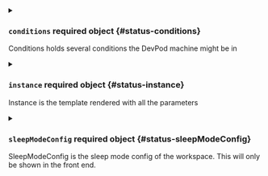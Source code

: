 

<PartialLastWorkspaceStatus />


<PartialPhase />


<PartialReason />


<PartialMessage />



<details className="config-field" data-expandable="true">
<summary>

### `conditions` <span className="config-field-required" data-required="false">required</span> <span className="config-field-type">object</span> <span className="config-field-default"></span> <span className="config-field-enum"></span> {#status-conditions}

Conditions holds several conditions the DevPod machine might be in

</summary>

<PartialConditionsreference />


</details>



<details className="config-field" data-expandable="true">
<summary>

### `instance` <span className="config-field-required" data-required="false">required</span> <span className="config-field-type">object</span> <span className="config-field-default"></span> <span className="config-field-enum"></span> {#status-instance}

Instance is the template rendered with all the parameters

</summary>

<PartialInstancereference />


</details>


<PartialIgnoreReconciliation />



<details className="config-field" data-expandable="true">
<summary>

### `sleepModeConfig` <span className="config-field-required" data-required="false">required</span> <span className="config-field-type">object</span> <span className="config-field-default"></span> <span className="config-field-enum"></span> {#status-sleepModeConfig}

SleepModeConfig is the sleep mode config of the workspace. This will only be shown
in the front end.

</summary>

<PartialSleepModeConfigreference />


</details>
